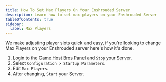 ```yaml
---
title: How To Set Max Players On Your Enshrouded Server
description: Learn how to set max players on your Enshrouded Server
tableOfContents: true
sidebar:
  label: Max Players
---
```


We make adjusting player slots quick and easy, if you're looking to change Max Players on your Enshrouded server here's how it's done.
<Steps>
1. Login to the [Game Host Bros Panel](https://panel.gamehostbros.com/) and `Stop` your Server.
2. Select `Configuration > Startup Parameters`.
3. Edit `Max Players`.
4. After changing, `Start` your Server.
</Steps>
